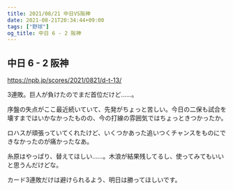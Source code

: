 ```yaml
---
title: 2021/08/21 中日VS阪神
date: 2021-08-21T20:34:44+09:00
tags: ["野球"]
og_title: 中日 6 - 2 阪神
---
```


## 中日 6 - 2 阪神

https://npb.jp/scores/2021/0821/d-t-13/


3連敗。巨人が負けたのでまだ首位だけど……。

序盤の失点がここ最近続いていて、先発がちょっと苦しい。今日の二保も試合を壊すまではいかなかったものの、今の打線の雰囲気ではちょっときつかったか。

ロハスが頑張っていてくれたけど、いくつかあった追いつくチャンスをものにできなかったのが痛かったなあ。

糸原はやっぱり、替えてほしい……。木浪が結果残してるし、使ってみてもいいと思うんだけどな。

カード3連敗だけは避けられるよう、明日は勝ってほしいです。